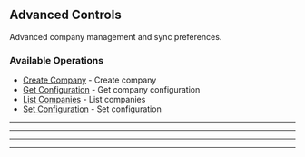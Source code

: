 
## Advanced Controls
Advanced company management and sync preferences.

### Available Operations

* [Create Company](/python/advanced_controls/create_company) - Create company
* [Get Configuration](/python/advanced_controls/get_configuration) - Get company configuration
* [List Companies](/python/advanced_controls/list_companies) - List companies
* [Set Configuration](/python/advanced_controls/set_configuration) - Set configuration

---
<CreateCompany />

---
<GetConfiguration />

---
<ListCompanies />

---
<SetConfiguration />
